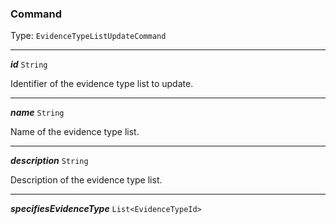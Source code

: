 


### Command

Type: `EvidenceTypeListUpdateCommand`

---

***id*** `String`

Identifier of the evidence type list to update.



---

***name*** `String`

Name of the evidence type list.



---

***description*** `String`

Description of the evidence type list.



---

***specifiesEvidenceType*** `List<EvidenceTypeId>`
